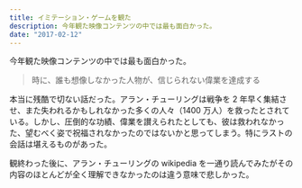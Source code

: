```yaml
---
title: イミテーション・ゲームを観た
description: 今年観た映像コンテンツの中では最も面白かった。
date: "2017-02-12"
---
```


今年観た映像コンテンツの中では最も面白かった。

> 時に、誰も想像しなかった人物が、信じられない偉業を達成する

本当に残酷で切ない話だった。アラン・チューリングは戦争を 2 年早く集結させ、また失われるかもしれなかった多くの人々（1400 万人）を救ったとされている。しかし、圧倒的な功績、偉業を讃えられたとしても、彼は救われなかった、望むべく姿で祝福されなかったのではないかと思ってしまう。特にラストの会話は堪えるものがあった。

観終わった後に、アラン・チューリングの wikipedia を一通り読んでみたがその内容のほとんどが全く理解できなかったのは違う意味で悲しかった。
